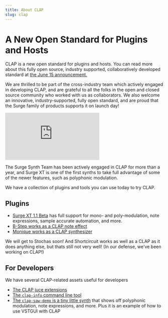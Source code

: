 ```yaml
---
title: About CLAP
slug: clap
---
```



<CLAPLogo />

# A New Open Standard for Plugins and Hosts

CLAP is a new open standard for plugins and hosts. You can read more about this fully open source,
industry supported, collaboratively developed standard at [the June 15 announcement.](https://u-he.com/community/clap)

We are thrilled to be part of the cross-industry team which actively engaged in developing CLAP, and
are grateful to all the folks in the open and closed source community who worked with us
as collaborators. We also welcome an innovative, industry-supported, fully open standard,
and are proud that the Surge family of products supports it on launch day!

<iframe
    class="aspect-video w-full"
    src="https://www.youtube-nocookie.com/embed/B2mywWyI9es?si=cAXuBLLgOsjsXSQn"
    title="YouTube video player"
    frameborder="0"
    allow="accelerometer; autoplay; clipboard-write; encrypted-media; gyroscope; picture-in-picture; web-share"
    allowfullscreen></iframe>

The Surge Synth Team has been actively engaged in CLAP for more than a year, and Surge XT
is one of the first synths to take full advantage of some of the newer features, such
as polyphonic modulation.

We have a collection of plugins and tools you can use today to try CLAP.

## Plugins

-   [Surge XT 1.1 Beta](https://surge-synthesizer.github.io/nightly_XT) has full support for mono- and poly-modulation, note expressions, sample
    accurate automation, and more.
-   [B-Step works as a CLAP note effect](https://github.com/surge-synthesizer/b-step/releases/tag/Nightly)
-   [Monique works as a CLAP synthesizer](https://github.com/surge-synthesizer/monique-monosynth/releases/tag/Nightly)

We will get to Stochas soon! And Shortcircuit works as well as a CLAP as it does anything else, but thats
still not very well! (In our defense, we've been working on CLAP!)

## For Developers

We have several CLAP-related assets useful for developers

-   [The CLAP juce extensions](https://github.com/free-audio/clap-juce-extensions)
-   [The `clap-info` command line tool](https://github.com/surge-synthesizer/clap-info)
-   [The `clap-saw-demo` is a tiny little synth](https://github.com/surge-synthesizer/clap-saw-demo) that shows off polyphonic modulation, note expressions, and more. Plus it
    is an example of how to use VSTGUI with CLAP
